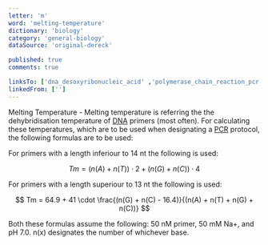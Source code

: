 ```yaml
---
letter: 'm'
word: 'melting-temperature'
dictionary: 'biology'
category: 'general-biology'
dataSource: 'original-dereck'

published: true
comments: true

linksTo: ['dna_desoxyribonucleic_acid' ,'polymerase_chain_reaction_pcr']
linkedFrom: ['']
---
```


<a id="melting_temperature">Melting Temperature</a> - Melting temperature is referring the the dehybridisation temperature of [DNA](#dna_desoxyribonucleic_acid) primers (most often). For calculating these temperatures, which are to be used when designating a [PCR](#polymerase_chain_reaction_pcr) protocol, the following formulas are to be used:

For primers with a length inferiour to 14 nt the following is used:

$$
    Tm = (n(A) + n(T)) \cdot 2 + (n(G) + n(C)) \cdot 4
$$

For primers with a length superiour to 13 nt the following is used:

$$
    Tm = 64.9 + 41 \cdot \frac{(n(G) + n(C) - 16.4)}{(n(A) + n(T) + n(G) + n(C))}
$$

Both these formulas assume the following: 50 nM primer, 50 mM Na+, and pH 7.0\. n(x) designates the number of whichever base.